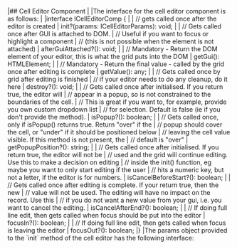 <framework-specific-section frameworks="javascript">
|## Cell Editor Component
|
|The interface for the cell editor component is as follows:
|
</framework-specific-section>

<framework-specific-section frameworks="javascript">
<snippet transform={false} language="ts">
|interface ICellEditorComp {
|
|    // gets called once after the editor is created
|    init?(params: ICellEditorParams): void;
|
|    // Gets called once after GUI is attached to DOM.
|    // Useful if you want to focus or highlight a component
|    // (this is not possible when the element is not attached)
|    afterGuiAttached?(): void;
|
|    // Mandatory - Return the DOM element of your editor, this is what the grid puts into the DOM
|    getGui(): HTMLElement;
|
|    // Mandatory - Return the final value - called by the grid once after editing is complete
|    getValue(): any;
|
|    // Gets called once by grid after editing is finished
|    // if your editor needs to do any cleanup, do it here
|    destroy?(): void;
|
|    // Gets called once after initialised. If you return true, the editor will
|    // appear in a popup, so is not constrained to the boundaries of the cell.
|    // This is great if you want to, for example, provide you own custom dropdown list
|    // for selection. Default is false (ie if you don't provide the method).
|    isPopup?(): boolean;
|
|    // Gets called once, only if isPopup() returns true. Return "over" if the
|    // popup should cover the cell, or "under" if it should be positioned below
|    // leaving the cell value visible. If this method is not present, the
|    // default is "over"
|    getPopupPosition?(): string;
|
|    // Gets called once after initialised. If you return true, the editor will not be
|    // used and the grid will continue editing. Use this to make a decision on editing
|    // inside the init() function, eg maybe you want to only start editing if the user
|    // hits a numeric key, but not a letter, if the editor is for numbers.
|    isCancelBeforeStart?(): boolean;
|
|    // Gets called once after editing is complete. If your return true, then the new
|    // value will not be used. The editing will have no impact on the record. Use this
|    // if you do not want a new value from your gui, i.e. you want to cancel the editing.
|    isCancelAfterEnd?(): boolean;
|
|    // If doing full line edit, then gets called when focus should be put into the editor
|    focusIn?(): boolean;
|
|    // If doing full line edit, then gets called when focus is leaving the editor
|    focusOut?(): boolean;
|}
</snippet>
</framework-specific-section>

<framework-specific-section frameworks="javascript">
|The params object provided to the `init` method of the cell editor has the following interface:
</framework-specific-section>


